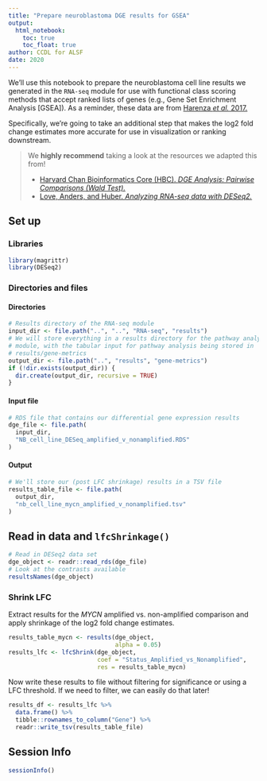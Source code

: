 ```yaml
---
title: "Prepare neuroblastoma DGE results for GSEA"
output: 
  html_notebook: 
    toc: true
    toc_float: true
author: CCDL for ALSF
date: 2020
---
```


We'll use this notebook to prepare the neuroblastoma cell line results we generated in the `RNA-seq` module for use with functional class scoring methods that accept ranked lists of genes (e.g., Gene Set Enrichment Analysis [GSEA]).
As a reminder, these data are from [Harenza *et al.* 2017.](https://doi.org/10.1038/sdata.2017.33)

Specifically, we're going to take an additional step that makes the log2 fold change estimates more accurate for use in visualization or ranking downstream.

> We **highly recommend** taking a look at the resources we adapted this from!
>
> * [Harvard Chan Bioinformatics Core (HBC). _DGE Analysis: Pairwise Comparisons (Wald Test)._](https://hbctraining.github.io/DGE_workshop_salmon/lessons/05_DGE_DESeq2_analysis2.html)
> * [Love, Anders, and Huber. _Analyzing RNA-seq data with DESeq2._](https://bioconductor.org/packages/devel/bioc/vignettes/DESeq2/inst/doc/DESeq2.html#log-fold-change-shrinkage-for-visualization-and-ranking)

## Set up

### Libraries

```r
library(magrittr)
library(DESeq2)
```

### Directories and files

#### Directories

```r
# Results directory of the RNA-seq module
input_dir <- file.path("..", "..", "RNA-seq", "results")
# We will store everything in a results directory for the pathway analysis 
# module, with the tabular input for pathway analysis being stored in 
# results/gene-metrics
output_dir <- file.path("..", "results", "gene-metrics")
if (!dir.exists(output_dir)) {
  dir.create(output_dir, recursive = TRUE)
}
```

#### Input file

```r
# RDS file that contains our differential gene expression results
dge_file <- file.path(
  input_dir, 
  "NB_cell_line_DESeq_amplified_v_nonamplified.RDS"
)
```

#### Output

```r
# We'll store our (post LFC shrinkage) results in a TSV file
results_table_file <- file.path(
  output_dir, 
  "nb_cell_line_mycn_amplified_v_nonamplified.tsv"
)
```

## Read in data and `lfcShrinkage()`

```r
# Read in DESeq2 data set
dge_object <- readr::read_rds(dge_file)
# Look at the contrasts available
resultsNames(dge_object)
```

### Shrink LFC

Extract results for the _MYCN_ amplified vs. non-amplified comparison and apply shrinkage of the log2 fold change estimates.

```r
results_table_mycn <- results(dge_object, 
                              alpha = 0.05)
results_lfc <- lfcShrink(dge_object, 
                         coef = "Status_Amplified_vs_Nonamplified",
                         res = results_table_mycn)
```

Now write these results to file without filtering for significance or using a LFC threshold.
If we need to filter, we can easily do that later!

```r
results_df <- results_lfc %>%
  data.frame() %>%
  tibble::rownames_to_column("Gene") %>%
  readr::write_tsv(results_table_file)
```

## Session Info

```r
sessionInfo()
```

